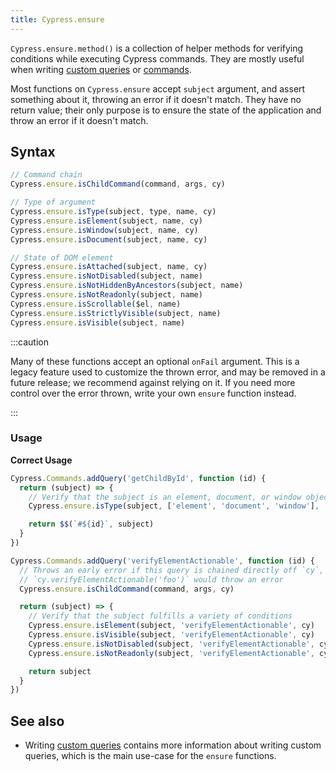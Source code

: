 ```yaml
---
title: Cypress.ensure
---
```


`Cypress.ensure.method()` is a collection of helper methods for verifying conditions while executing Cypress commands. They are mostly useful when writing [custom queries](/api/cypress-api/custom-queries) or [commands](/api/cypress-api/custom-commands).

Most functions on `Cypress.ensure` accept `subject` argument, and assert something about it, throwing an error if it doesn't match. They have no return value; their only purpose is to ensure the state of the application and throw an error if it doesn't match.

## Syntax

```javascript
// Command chain
Cypress.ensure.isChildCommand(command, args, cy)​

// Type of argument
Cypress.ensure.isType(subject, type, name, cy)​
Cypress.ensure.isElement(subject, name, cy)​
Cypress.ensure.isWindow(subject, name, cy)
Cypress.ensure.isDocument(subject, name, cy)​

// State of DOM element
Cypress.ensure.isAttached(subject, name, cy)​
Cypress.ensure.isNotDisabled(subject, name)​
Cypress.ensure.isNotHiddenByAncestors(subject, name)​
Cypress.ensure.isNotReadonly(subject, name)​
Cypress.ensure.isScrollable($el, name)​
Cypress.ensure.isStrictlyVisible(subject, name)​
Cypress.ensure.isVisible(subject, name)​
```

:::caution

Many of these functions accept an optional `onFail` argument. This is a legacy feature used to customize the thrown error, and may be removed in a future release; we recommend against relying on it. If you need more control over the error thrown, write your own `ensure` function instead.

:::

### Usage

**<Icon name="check-circle" color="green" /> Correct Usage**

```javascript
Cypress.Commands.addQuery('getChildById', function (id) {
  return (subject) => {
    // Verify that the subject is an element, document, or window object
    Cypress.ensure.isType(subject, ['element', 'document', 'window'], 'getChildById', cy)

    return $$(`#${id}`, subject)
  }
})

Cypress.Commands.addQuery('verifyElementActionable', function (id) {
  // Throws an early error if this query is chained directly off `cy`, eg.
  // `cy.verifyElementActionable('foo')` would throw an error
  Cypress.ensure.isChildCommand(command, args, cy)​

  return (subject) => {
    // Verify that the subject fulfills a variety of conditions
    Cypress.ensure.isElement(subject, 'verifyElementActionable', cy)
    Cypress.ensure.isVisible(subject, 'verifyElementActionable', cy)
    Cypress.ensure.isNotDisabled(subject, 'verifyElementActionable', cy)
    Cypress.ensure.isNotReadonly(subject, 'verifyElementActionable', cy)

    return subject
  }
})
```

## See also

- Writing [custom queries](/api/cypress-api/custom-queries) contains more information about writing custom queries, which is the main use-case for the `ensure` functions.
